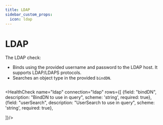 ```yaml
---
title: LDAP
sidebar_custom_props:
  icon: ldap
---
```


# <Icon name="ldap" /> LDAP

The LDAP check:

* Binds using the provided username and password to the LDAP host. It supports LDAP/LDAPS protocols.
* Searches an object type in the provided `bindDN`.


```yaml title="icmp.yaml"  file=<rootDir>/modules/canary-checker/fixtures/ldap/ldap_pass.yaml
```
<HealthCheck name="ldap" connection="ldap" rows={[
  {field: "bindDN", description: "BindDN to use in query", scheme: 'string', required: true},
  {field: "userSearch", description: "UserSearch to use in query", scheme: 'string', required: true},

]}/>

